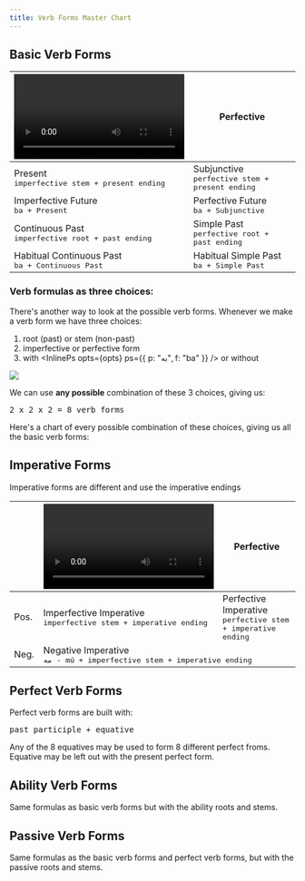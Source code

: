 ```yaml
---
title: Verb Forms Master Chart
---
```



## Basic Verb Forms

<table class="table table-bordered">
  <thead>
    <tr>
      <th scope="col">
        <Video /> Imperfective
      </th>
      <th scope="col">
        <Camera /> Perfective
      </th>
    </tr>
  </thead>
  <tbody>
    <tr>
      <td>
        <div>Present</div>
        <div>
          <samp>imperfective stem + present ending</samp>
        </div>
      </td>
      <td>
        <div>Subjunctive</div>
        <div>
          <samp>perfective stem + present ending</samp>
        </div>
      </td>
    </tr>
    <tr>
      <td>
        <div>Imperfective Future</div>
        <div>
          <samp>ba + Present</samp>
        </div>
      </td>
      <td>
        <div>Perfective Future</div>
        <div>
          <samp>ba + Subjunctive</samp>
        </div>
      </td>
    </tr>
    <tr className="table-active">
      <td>
        <div>Continuous Past</div>
        <div>
          <samp>imperfective root + past ending</samp>
        </div>
      </td>
      <td>
        <div>Simple Past</div>
        <div>
          <samp>perfective root + past ending</samp>
        </div>
      </td>
    </tr>
    <tr className="table-active">
      <td>
        <div>Habitual Continuous Past</div>
        <div>
          <samp>ba + Continuous Past</samp>
        </div>
      </td>
      <td>
        <div>Habitual Simple Past</div>
        <div>
          <samp>ba + Simple Past</samp>
        </div>
      </td>
    </tr>
  </tbody>
</table>

### Verb formulas as three choices:

There's another way to look at the possible verb forms. Whenever we make a verb form we have three choices:

1. root (past) or stem (non-past)
2. imperfective or perfective form
3. with <InlinePs opts={opts} ps={{ p: "به", f: "ba" }} /> or without

<Image src={switches} />

We can use **any possible** combination of these 3 choices, giving us:

<p className="text-center">
  <samp>2 x 2 x 2 = 8 verb forms</samp>
</p>

Here's a chart of every possible combination of these choices, giving us all the basic verb forms:

<VerbFormsTruthTable />

## Imperative Forms

Imperative forms are different and use the <Link to="/verbs/verb-endings/#imperative-verb-endings">imperative endings</Link>

<table class="table table-bordered">
  <thead>
    <tr>
      <th></th>
      <th scope="col">
        <Video /> Imperfective
      </th>
      <th scope="col">
        <Camera /> Perfective
      </th>
    </tr>
  </thead>
  <tbody>
    <tr>
      <td>Pos.</td>
      <td>
        <div>Imperfective Imperative</div>
        <div>
          <samp>imperfective stem + imperative ending</samp>
        </div>
      </td>
      <td>
        <div>Perfective Imperative</div>
        <div>
          <samp>perfective stem + imperative ending</samp>
        </div>
      </td>
    </tr>
    <tr>
      <td>Neg.</td>
      <td colspan="2" className="text-center">
        <div>Negative Imperative</div>
        <div>
          <samp>مه - mú + imperfective stem + imperative ending</samp>
        </div>
      </td>
    </tr>
  </tbody>
</table>

## Perfect Verb Forms

Perfect verb forms are built with:

<div className="my-3">
  <samp>past participle + equative</samp>
</div>

Any of the <Link to="/equatives/other-equatives/#overview-of-8-equatives">8 equatives</Link> may be used to form 8 different <Link to="/verbs/all-perfect-verbs/">perfect froms</Link>. Equative may be left out with the present perfect form.

## Ability Verb Forms

Same formulas as <Link to="/verbs/master-chart/#basic-verb-forms">basic verb forms</Link> but with the <Link to="/verbs/ability/#making-the-ability-roots-and-stems">ability roots and stems</Link>.

## Passive Verb Forms

Same formulas as the <Link to="/verbs/master-chart/#basic-verb-forms">basic verb forms</Link> and <Link to="/verbs/master-chart/#perfect-verb-forms">perfect verb forms</Link>, but with the <Link to="/verbs/passive-voice/#making-passive-roots-and-stems">passive roots and stems</Link>.
